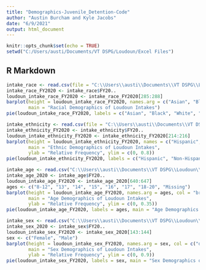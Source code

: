 ```yaml
---
title: "Demographics-Juvenile_Detention-Code"
author: "Austin Burcham and Kyle Jacobs"
date: "6/9/2021"
output: html_document
---
```


```r
knitr::opts_chunk$set(echo = TRUE)
setwd("C:/Users/austi/Documents/VT DSPG/Loudoun/Excel Files")
```

## R Markdown
```r
intake_race <- read.csv(file = "C:\\Users\\austi\\Documents\\VT DSPG\\Loudoun\\Excel Files\\DJJ-2020-Juvenile_Detention_Locality-Race_Intake.csv", header = T)
intake_race_FY2020 <- intake_race$FY20..
loudoun_intake_race_FY2020 <- intake_race_FY2020[285:288]
barplot(height = loudoun_intake_race_FY2020, names.arg = c("Asian", "Black", "White", "Other/Unlisted"), col = "coral", ylim = c(0,0.8), xlab = "Race", ylab = "Relative Frequency", 
        main = "Racial Demographics of Loudoun Intakes")
pie(loudoun_intake_race_FY2020, labels = c("Asian", "Black", "White", "Other/Unlisted"), main = "Racial Demographics of Loudoun Intakes")
```

```r
intake_ethnicity <- read.csv(file = "C:\\Users\\austi\\Documents\\VT DSPG\\Loudoun\\Excel Files\\DJJ-2020-Juvenile_Detention_Locality-Ethnicity_Intake.csv", header = TRUE)
intake_ethnicity_FY2020 <- intake_ethnicity$FY20..
loudoun_intake_ethnicity_FY2020 <- intake_ethnicity_FY2020[214:216]
barplot(height = loudoun_intake_ethnicity_FY2020, names = c("Hispanic", "Non-Hispanic", "Unkown/Missing"), col = "darkseagreen2", xlab = "Ethnicity", 
        main = "Ethnic Demographics of Loudoun Intakes", 
        ylab = "Relative Frequency", ylim = c(0, 0.8))
pie(loudoun_intake_ethnicity_FY2020, labels = c("Hispanic", "Non-Hispanic", "Unkown/Missing"), main = "Ethnic Demographics of Loudoun Intakes")
```

```r
intake_age <- read.csv("C:\\Users\\austi\\Documents\\VT DSPG\\Loudoun\\Excel Files\\DJJ-2020-Juvenile_Detention_Locality-Age_Intake.csv")
intake_age_2020 <- intake_age$FY20..
loudoun_intake_age_FY2020 <- intake_age_2020[640:647]
ages <- c("8-12", "13", "14", "15", "16", "17", "18-20", "Missing")
barplot(height = loudoun_intake_age_FY2020, names.arg = ages, col = "brown1", xlab = "Age", 
        main = "Age Demographics of Loudoun Intakes", 
        ylab = "Relative Frequency", ylim = c(0, 0.35))
pie(loudoun_intake_age_FY2020, labels = ages, main = "Age Demographics of Loudoun Intakes" )
```

```r
intake_sex <- read.csv("C:\\Users\\austi\\Documents\\VT DSPG\\Loudoun\\Excel Files\\DJJ-2020-Juvenile_Detention_Locality-Sex_Intake.csv")
intake_sex_2020 <- intake_sex$FY20..
loudoun_intake_sex_FY2020 <- intake_sex_2020[143:144]
sex <- c("Female", "Male")
barplot(height = loudoun_intake_sex_FY2020, names.arg = sex, col = c("darkslategray2", "firebrick2"), xlab = "Sex", 
        main = "Sex Demographics of Loudoun Intakes", 
        ylab = "Relative Frequency", ylim = c(0, 0.9))
pie(loudoun_intake_sex_FY2020, labels = sex, main = "Sex Demographics of Loudoun Intakes")
```





